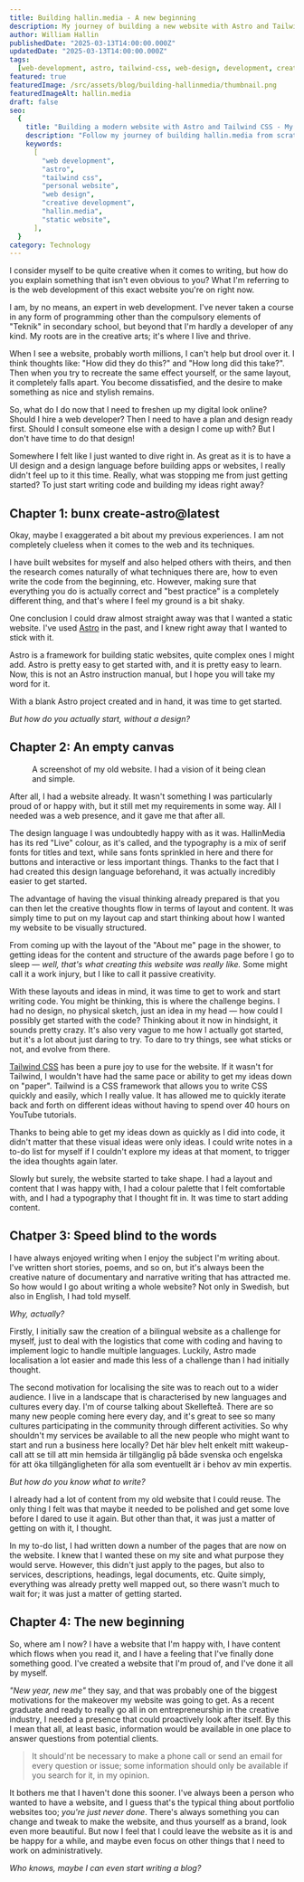 ```yaml
---
title: Building hallin.media - A new beginning
description: My journey of building a new website with Astro and Tailwind CSS, from concept to reality - without design mockups but with creative confidence.
author: William Hallin
publishedDate: "2025-03-13T14:00:00.000Z"
updatedDate: "2025-03-13T14:00:00.000Z"
tags:
  [web-development, astro, tailwind-css, web-design, development, creativity]
featured: true
featuredImage: /src/assets/blog/building-hallinmedia/thumbnail.png
featuredImageAlt: hallin.media
draft: false
seo:
  {
    title: "Building a modern website with Astro and Tailwind CSS - My development journey",
    description: "Follow my journey of building hallin.media from scratch using Astro and Tailwind CSS. A personal story about creative web development without traditional design mockups.",
    keywords:
      [
        "web development",
        "astro",
        "tailwind css",
        "personal website",
        "web design",
        "creative development",
        "hallin.media",
        "static website",
      ],
  }
category: Technology
---
```



I consider myself to be quite creative when it comes to writing, but how do you explain something that isn't even obvious to you? What I'm referring to is the web development of this exact website you're on right now.

I am, by no means, an expert in web development. I've never taken a course in any form of programming other than the compulsory elements of "Teknik" in secondary school, but beyond that I'm hardly a developer of any kind. My roots are in the creative arts; it's where I live and thrive.

When I see a website, probably worth millions, I can't help but drool over it. I think thoughts like: "How did they do this?" and "How long did this take?". Then when you try to recreate the same effect yourself, or the same layout, it completely falls apart. You become dissatisfied, and the desire to make something as nice and stylish remains.

So, what do I do now that I need to freshen up my digital look online? Should I hire a web developer? Then I need to have a plan and design ready first. Should I consult someone else with a design I come up with? But I don't have time to do that design!

Somewhere I felt like I just wanted to dive right in. As great as it is to have a UI design and a design language before building apps or websites, I really didn't feel up to it this time. Really, what was stopping me from just getting started? To just start writing code and building my ideas right away?

## Chapter 1: bunx create-astro@latest

Okay, maybe I exaggerated a bit about my previous experiences. I am not completely clueless when it comes to the web and its techniques.

I have built websites for myself and also helped others with theirs, and then the research comes naturally of what techniques there are, how to even write the code from the beginning, etc. However, making sure that everything you do is actually correct and "best practice" is a completely different thing, and that's where I feel my ground is a bit shaky.

One conclusion I could draw almost straight away was that I wanted a static website. I've used <a href="https://astro.build/" target="_blank" rel="noopener noreferrer">Astro</a> in the past, and I knew right away that I wanted to stick with it.

Astro is a framework for building static websites, quite complex ones I might add. Astro is pretty easy to get started with, and it is pretty easy to learn. Now, this is not an Astro instruction manual, but I hope you will take my word for it.

With a blank Astro project created and in hand, it was time to get started.

_But how do you actually start, without a design?_

## Chapter 2: An empty canvas

<figure>
  <Picture
    src={ImgOldWebsite}
    alt="Screenshot of the HallinMedia website"
    width={1920}
    height={1080}
    widths={[640, 768, 1024, 1280, 1920]}
    formats={["avif", "webp"]}
    class="aspect-video rounded-lg object-cover shadow-sm select-none"
  />
  <figcaption class="text-center italic">
    A screenshot of my old website. I had a vision of it being clean and simple.
  </figcaption>
</figure>

After all, I had a website already. It wasn't something I was particularly proud of or happy with, but it still met my requirements in some way. All I needed was a web presence, and it gave me that after all.

The design language I was undoubtedly happy with as it was. HallinMedia has its red "Live" colour, as it's called, and the typography is a mix of serif fonts for titles and text, while sans fonts sprinkled in here and there for buttons and interactive or less important things. Thanks to the fact that I had created this design language beforehand, it was actually incredibly easier to get started.

The advantage of having the visual thinking already prepared is that you can then let the creative thoughts flow in terms of layout and content. It was simply time to put on my layout cap and start thinking about how I wanted my website to be visually structured.

From coming up with the layout of the "About me" page in the shower, to getting ideas for the content and structure of the awards page before I go to sleep — _well, that's what creating this website was really like._ Some might call it a work injury, but I like to call it passive creativity.

With these layouts and ideas in mind, it was time to get to work and start writing code. You might be thinking, this is where the challenge begins. I had no design, no physical sketch, just an idea in my head — how could I possibly get started with the code? Thinking about it now in hindsight, it sounds pretty crazy. It's also very vague to me how I actually got started, but it's a lot about just daring to try. To dare to try things, see what sticks or not, and evolve from there.

<a href="https://tailwindcss.com/">Tailwind CSS</a>
has been a pure joy to use for the website. If it wasn't for Tailwind, I
wouldn't have had the same pace or ability to get my ideas down on "paper".
Tailwind is a CSS framework that allows you to write CSS quickly and easily,
which I really value. It has allowed me to quickly iterate back and forth on
different ideas without having to spend over 40 hours on YouTube tutorials.

Thanks to being able to get my ideas down as quickly as I did into code, it didn't matter that these visual ideas were only ideas. I could write notes in a to-do list for myself if I couldn't explore my ideas at that moment, to trigger the idea thoughts again later.

Slowly but surely, the website started to take shape. I had a layout and content that I was happy with, I had a colour palette that I felt comfortable with, and I had a typography that I thought fit in. It was time to start adding content.

## Chatper 3: Speed blind to the words

I have always enjoyed writing when I enjoy the subject I'm writing about. I've written short stories, poems, and so on, but it's always been the creative nature of documentary and narrative writing that has attracted me. So how would I go about writing a whole website? Not only in Swedish, but also in English, I had told myself.

_Why, actually?_

Firstly, I initially saw the creation of a bilingual website as a challenge for myself, just to deal with the logistics that come with coding and having to implement logic to handle multiple languages. Luckily, Astro made localisation a lot easier and made this less of a challenge than I had initially thought.

The second motivation for localising the site was to reach out to a wider audience. I live in a landscape that is characterised by new languages and cultures every day. I'm of course talking about Skellefteå. There are so many new people coming here every day, and it's great to see so many cultures participating in the community through different activities. So why shouldn't my services be available to all the new people who might want to start and run a business here locally?
Det här blev helt enkelt mitt wakeup-call att se till att min hemsida är tillgänglig på både svenska och engelska för att öka tillgängligheten för alla som eventuellt är i behov av min expertis.

_But how do you know what to write?_

I already had a lot of content from my old website that I could reuse. The only thing I felt was that maybe it needed to be polished and get some love before I dared to use it again. But other than that, it was just a matter of getting on with it, I thought.

In my to-do list, I had written down a number of the pages that are now on the website. I knew that I wanted these on my site and what purpose they would serve. However, this didn't just apply to the pages, but also to services, descriptions, headings, legal documents, etc. Quite simply, everything was already pretty well mapped out, so there wasn't much to wait for; it was just a matter of getting started.

## Chapter 4: The new beginning

So, where am I now? I have a website that I'm happy with, I have content which flows when you read it, and I have a feeling that I've finally done something good. I've created a website that I'm proud of, and I've done it all by myself.

_"New year, new me"_ they say, and that was probably one of the biggest motivations for the makeover my website was going to get. As a recent graduate and ready to really go all in on entrepreneurship in the creative industry, I needed a presence that could proactively look after itself. By this I mean that all, at least basic, information would be available in one place to answer questions from potential clients.

> It should'nt be necessary to make a phone call or send an email for every question or issue; some information should only be available if you search for it, in my opinion.

It bothers me that I haven't done this sooner. I've always been a person who wanted to have a website, and I guess that's the typical thing about portfolio websites too; _you're just never done_. There's always something you can change and tweak to make the website, and thus yourself as a brand, look even more beautiful. But now I feel that I could leave the website as it is and be happy for a while, and maybe even focus on other things that I need to work on administratively.

_Who knows, maybe I can even start writing a blog?_
